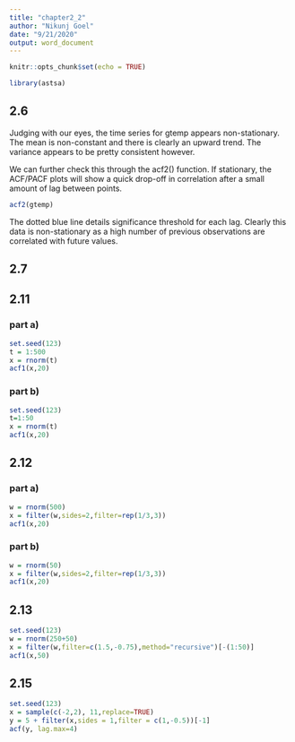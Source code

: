 ```yaml
---
title: "chapter2_2"
author: "Nikunj Goel"
date: "9/21/2020"
output: word_document
---
```


```r
knitr::opts_chunk$set(echo = TRUE)
```

```r
library(astsa)
```

## 2.6

Judging with our eyes, the time series for gtemp appears non-stationary. 
The mean is non-constant and there is clearly an upward trend. 
The variance appears to be pretty consistent however.

We can further check this through the acf2() function. If stationary, the ACF/PACF plots will show a quick drop-off in correlation after a small amount of lag between points.

```r
acf2(gtemp)
```
The dotted blue line details significance threshold for each lag. Clearly this data is non-stationary as a high number of previous observations are correlated with future values.

## 2.7



## 2.11

### part a)
```r
set.seed(123)
t = 1:500
x = rnorm(t)
acf1(x,20)
```

### part b)

```r
set.seed(123)
t=1:50
x = rnorm(t)
acf1(x,20)
```

## 2.12

### part a)

```r
w = rnorm(500)
x = filter(w,sides=2,filter=rep(1/3,3))
acf1(x,20)
```

### part b)

```r
w = rnorm(50)
x = filter(w,sides=2,filter=rep(1/3,3))
acf1(x,20)
```


## 2.13

```r
set.seed(123)
w = rnorm(250+50)
x = filter(w,filter=c(1.5,-0.75),method="recursive")[-(1:50)]
acf1(x,50)
```

## 2.15

```r
set.seed(123)
x = sample(c(-2,2), 11,replace=TRUE)
y = 5 + filter(x,sides = 1,filter = c(1,-0.5))[-1]
acf(y, lag.max=4)
```